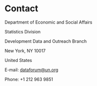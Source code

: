 # Contact

Department of Economic and Social Affairs

Statistics Division

Development Data and Outreach Branch

New York, NY 10017

United States

E-mail: dataforum@un.org

Phone: +1 212 963 9851
